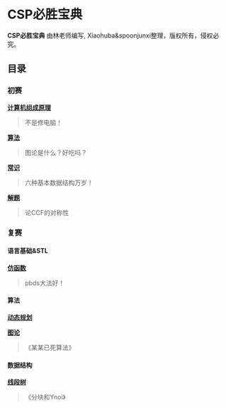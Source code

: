 
# CSP必胜宝典

**CSP必胜宝典** 由林老师编写, Xiaohuba&spoonjunxi整理，版权所有，侵权必究。

## 目录
### 初赛
[**计算机组成原理**](/computer)

> 不是修电脑！

[**算法**](/algorithm)

> 图论是什么？好吃吗？

[**常识**](/common)

> 六种基本数据结构万岁！

[**解题**](/skills)

> 论CCF的对称性
### 复赛
#### 语言基础&STL
[**仿函数**](/code/functor)

> pbds大法好！
#### 算法
[**动态规划**](/code/dp)

[**图论**](/code/graph)

> 《某某已死算法》
#### 数据结构
[**线段树**](/code/segtree)

> 《分块和Ynoi》
